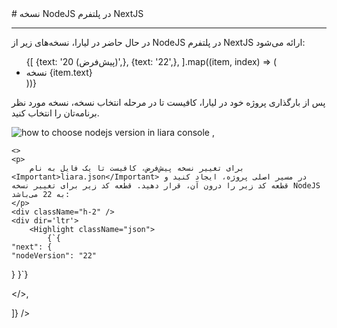 

<Layout>
<Head>
<title>مستندات تغییر نسخه NodeJS در NextJS - لیارا</title>
<meta property="og:title" content="مستندات خدمات رایانش ابری لیارا" />
<meta property="og:description" content="مستندات مربوط به تغییر نسخه NodeJS در پلتفرم NextJS در لیارا"  />
<meta property="og:image" content="https://files.liara.ir/liara/logos/liara-poster.jpg" />
</Head>
# نسخه NodeJS در پلتفرم NextJS
<hr className="mb-2" />

در حال حاضر در لیارا، نسخه‌های زیر از NodeJS در پلتفرم NextJS ارائه می‌شود:

<div className="h-4" />
<ul className="pr-4">
  {[
    {text: '20 (پیش‌فرض)',},
    {text: '22',},
  ].map((item, index) => (
    <li
      key={index}
      style={{
        textDecorationColor: "#9ca3af"
      }}
    >
        نسخه {item.text}
    </li>
  ))}
</ul>

<Section id="change-default-version" title="تغییر نسخه پیش‌فرض" />
<Tabs 
    tabs={["Liara Console", "Liara CLI"]} 
    content={[
    <>
    <p>پس از بارگذاری پروژه خود در لیارا، کافیست تا در مرحله انتخاب نسخه، نسخه مورد نظر برنامه‌تان را انتخاب کنید.</p>
    <img src="https://files.liara.ir/liara/docs/change-nodejs-version-of-nextjs.png" alt="how to choose nodejs version in liara console" />
    </>,

    <>
    <p>
        برای تغییر نسخه پیش‌فرض، کافیست تا یک فایل به نام <Important>liara.json</Important> در مسیر اصلی پروژه، ایجاد کنید و قطعه کد زیر را درون آن، قرار دهید. قطعه کد زیر برای تغییر نسخه NodeJS به 22 می‌باشد:
    </p>
    <div className="h-2" />
    <div dir='ltr'>
        <Highlight className="json">
            {`{
    "next": {
    "nodeVersion": "22"
  }
}`}
        </Highlight>
    </div>
    <div className="h-2" />
    </>,

]} 
/>

</Layout>